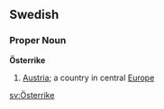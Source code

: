 ==Swedish==
===Proper Noun===
'''Österrike'''

#[[Austria]]; a country in central [[Europe]]

[[sv:Österrike]]